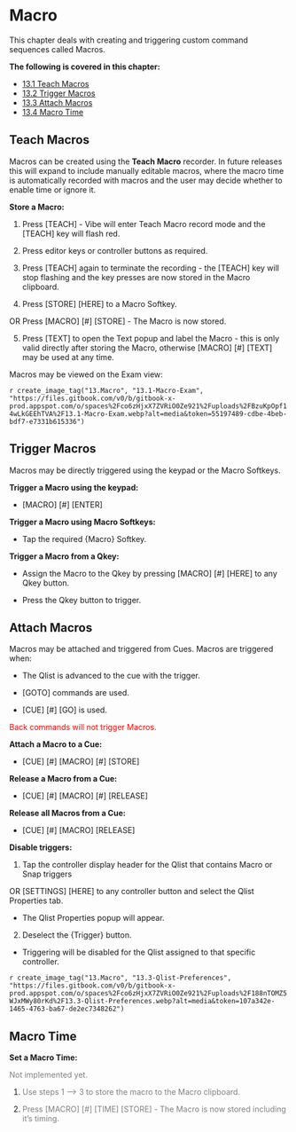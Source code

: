 
# Macro

This chapter deals with creating and triggering custom command sequences called Macros.

**The following is covered in this chapter:**

-  [13.1 Teach Macros](#Teach-Macros-13.1)
-  [13.2 Trigger Macros](#Trigger-Macros-13.2)
-  [13.3 Attach Macros](#Attach-Macros-13.3)
-  [13.4 Macro Time](#Macro-Time-13.4)


## Teach Macros {#Teach-Macros-13.1}


Macros can be created using the **Teach Macro** recorder. 
In future releases this will expand to include manually editable macros, where the macro time is automatically recorded with macros and the user may decide whether to enable time or ignore it.

**Store a Macro:**

1.  Press \[TEACH] - Vibe will enter Teach Macro record mode and the \[TEACH] key will flash red.
    
2.  Press editor keys or controller buttons as required.
    
3.  Press \[TEACH] again to terminate the recording - the \[TEACH] key will stop flashing and the key presses are now stored in the Macro clipboard.
    
4.  Press \[STORE] \[HERE] to a Macro Softkey. 

OR  Press \[MACRO] \[#] \[STORE] - The Macro is now stored.
    
5.  Press \[TEXT] to open the Text popup and label the Macro - this is only valid directly after storing the Macro, otherwise \[MACRO] \[#] \[TEXT] may be used at any time.

Macros may be viewed on the Exam view:

`r create_image_tag("13.Macro", "13.1-Macro-Exam", "https://files.gitbook.com/v0/b/gitbook-x-prod.appspot.com/o/spaces%2Fco6zHjxX7ZVRiO0Ze921%2Fuploads%2FBzuKpOpf14wLkGEEhTVA%2F13.1-Macro-Exam.webp?alt=media&token=55197489-cdbe-4beb-bdf7-e7331b615336")`


## Trigger Macros {#Trigger-Macros-13.2}


Macros may be directly triggered using the keypad or the Macro Softkeys.

**Trigger a Macro using the keypad:**

-   \[MACRO] \[#] \[ENTER]
    
**Trigger a Macro using Macro Softkeys:**

-   Tap the required {Macro} Softkey.
    
**Trigger a Macro from a Qkey:** 

-   Assign the Macro to the Qkey by pressing \[MACRO] \[#] \[HERE] to any Qkey button.
    
-   Press the Qkey button to trigger.

    
## Attach Macros {#Attach-Macros-13.3}


Macros may be attached and triggered from Cues.
Macros are triggered when:

-   The Qlist is advanced to the cue with the trigger.
    
-   \[GOTO] commands are used.
    
-   \[CUE] \[#] \[GO] is used.
    
<span style="color:Red">Back commands will not trigger Macros.</span>

**Attach a Macro to a Cue:**

-   \[CUE] \[#] \[MACRO] \[#] \[STORE]
    
**Release a Macro from a Cue:**

-   \[CUE] \[#] \[MACRO] \[#] \[RELEASE]
    
**Release all Macros from a Cue:**

-   \[CUE] \[#] \[MACRO] \[RELEASE]
    
**Disable triggers:**

1.    Tap the controller display header for the Qlist that contains Macro or Snap triggers

OR    \[SETTINGS] \[HERE] to any controller button and select the Qlist Properties tab.

 - The Qlist Properties popup will appear. 
    
2.   Deselect the {Trigger} button.

 - Triggering will be disabled for the Qlist assigned to that specific controller.
    
`r create_image_tag("13.Macro", "13.3-Qlist-Preferences", "https://files.gitbook.com/v0/b/gitbook-x-prod.appspot.com/o/spaces%2Fco6zHjxX7ZVRiO0Ze921%2Fuploads%2F188nTOMZ5WJxMWy80rKd%2F13.3-Qlist-Preferences.webp?alt=media&token=107a342e-1465-4763-ba67-de2ec7348262")`


## Macro Time {#Macro-Time-13.4}


**Set a Macro Time:**

<span style="color:Gray">Not implemented yet.</span>

1.   <span style="color:Gray">Use steps 1 ⟶  3 to store the macro to the Macro clipboard.</span>
    
2.   <span style="color:Gray">Press \[MACRO] \[#] \[TIME] \[STORE] - The Macro is now stored including it's timing.</span>
    

